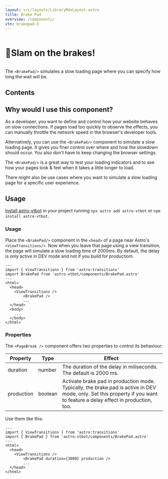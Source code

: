 ```yaml
---
layout: src/layouts/LibraryMdxLayout.astro
title: Brake Pad
overview: /components/
vtn: brakepad-3
---
```


<h1 style="display: inline-block; view-transition-name: brakepad-1"><span style="display:inline-block; view-transition-name:brakepad-2">🦥</span>Slam on the brakes!</h1>

The `<BrakePad/>` simulates a slow loading page where you can specify how long the wait will be.


## Contents

## Why would I use this component?

As a developer, you want to define and control how your website behaves on slow connections. If pages load too quickly to observe the effects, you can manually throttle the network speed in the browser's developer tools.

Alternatively, you can use the `<BrakePad/>` component to simulate a slow loading page. It gives you finer control over where and how the slowdown should occur. You also don't have to keep changing the browser settings.

The `<BrakePad/>` is a great way to test your loading indicators and to see how your pages look & feel when it takes a little longer to load.

There might also be use cases where you want to simulate a slow loading page for a specific user experience.

## Usage

[Install astro-vtbot](../Installation/) in your project running `npx astro add astro-vtbot` or `npm install astro-vtbot`.

### Usage

Place the `<BrakePad/>` component in the `<head>` of a page near Astro's `<ViewTransitions/>`. Now when you leave that page using a view transition, the page will simulate a slow loading time of 2000ms. By default, the delay is only active in DEV mode and not if you build for productiom.

```astro title="YourDevelopentPage.astro" {8}
---
import { ViewTransitions } from 'astro:transitions'
import BrakePad from 'astro-vtbot/components/BrakePad.astro'
---
<html>
  <head>
    <ViewTransitions />
		<BrakePad />
		...
  </head>
  <body>
    ...
  </body>
</html>
```

### Properties

The `<PageBreak />` component offers two properties to control its behaviour:

|   Property | Type | Effect |
|------------|------|--------|
| duration | number | The duration of the delay in miliseconds. The default is 2000 ms.|
| production | boolean | Activate brake pad in production mode. Typically, the brake pad is active in DEV mode, only. Set this property if you want to feature a delay effect in production, too.|

Use them like this:

```astro title="YourDevelopentPage.astro" {8}
---
import { ViewTransitions } from 'astro:transitions'
import { BrakePad } from 'astro-vtbot/components/BrakePad.astro'
---
<html>
  <head>
    <ViewTransitions />
		<BrakePad duration={3000} production />
		...
  </head>
</html>
```


